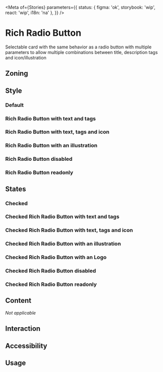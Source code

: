 
<Meta
	of={Stories}
	parameters={{
		status: { figma: 'ok', storybook: 'wip', react: 'wip', i18n: 'na' },
	}}
/>

# Rich Radio Button

Selectable card with the same behavior as a radio button with multiple parameters to allow multiple combinations between title, description tags and icon/illustration

## Zoning

## Style

### Default

<Canvas>
	<Story of={Stories.DefaultStory} />
</Canvas>

### Rich Radio Button with text and tags

<Canvas>
	<Story of={Stories.RichRadioButtonWithTags} />
</Canvas>

### Rich Radio Button with text, tags and icon

<Canvas>
	<Story of={Stories.RichRadioButtonWithTagsAndIcon} />
</Canvas>

### Rich Radio Button with an illustration

<Canvas>
	<Story of={Stories.RichRadioButtonWithTagsAndIllustration} />
</Canvas>

### Rich Radio Button disabled

<Canvas>
	<Story of={Stories.RichRadioButtonDisabled} />
</Canvas>

### Rich Radio Button readonly

<Canvas>
	<Story of={Stories.RichRadioButtonReadOnly} />
</Canvas>

## States

### Checked

<Canvas>
	<Story of={Stories.CheckedRichRadioButton} />
</Canvas>

### Checked Rich Radio Button with text and tags

<Canvas>
	<Story of={Stories.CheckedRichRadioButtonWithTags} />
</Canvas>

### Checked Rich Radio Button with text, tags and icon

<Canvas>
	<Story of={Stories.CheckedRichRadioButtonWithTagsAndIcon} />
</Canvas>

### Checked Rich Radio Button with an illustration

<Canvas>
	<Story of={Stories.CheckedRichRadioButtonWithTagsAndIllustration} />
</Canvas>

### Checked Rich Radio Button with an Logo

<Canvas>
	<Story of={Stories.CheckedRichRadioButtonWithTagsAndLogo} />
</Canvas>

### Checked Rich Radio Button disabled

<Canvas>
	<Story of={Stories.CheckedRichRadioButtonDisabled} />
</Canvas>

### Checked Rich Radio Button readonly

<Canvas>
	<Story of={Stories.CheckedRichRadioButtonReadOnly} />
</Canvas>

## Content

_Not applicable_

## Interaction

## Accessibility

## Usage
